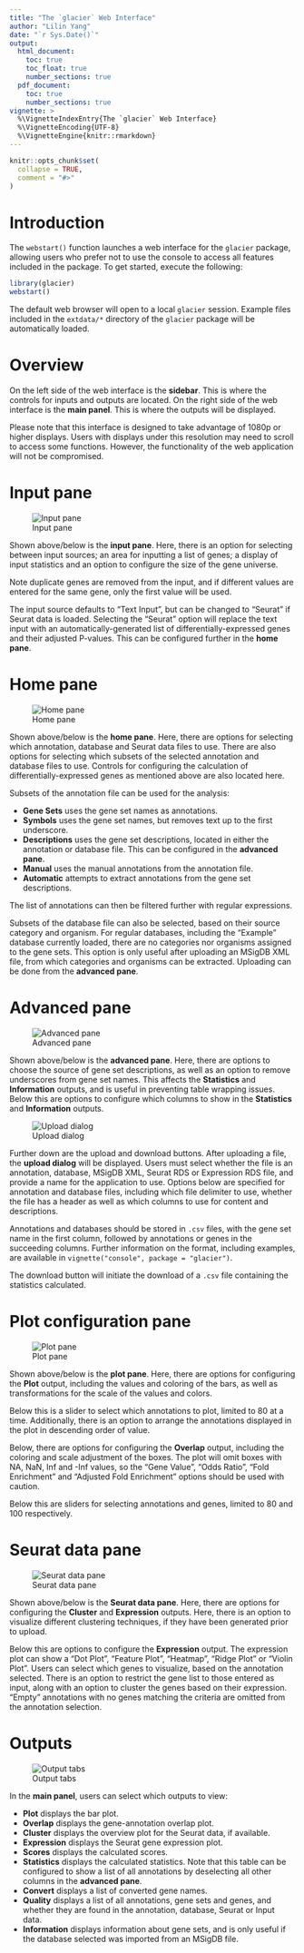 ```yaml
---
title: "The `glacier` Web Interface"
author: "Lilin Yang"
date: "`r Sys.Date()`"
output:
  html_document:
    toc: true
    toc_float: true
    number_sections: true
  pdf_document:
    toc: true
    number_sections: true
vignette: >
  %\VignetteIndexEntry{The `glacier` Web Interface}
  %\VignetteEncoding{UTF-8}
  %\VignetteEngine{knitr::rmarkdown}
---
```


```r
knitr::opts_chunk$set(
  collapse = TRUE,
  comment = "#>"
)
```

\newpage

# Introduction

The `webstart()` function launches a web interface for the `glacier` package,
allowing users who prefer not to use the console to access all features included
in the package. To get started, execute the following:

```r
library(glacier)
webstart()
```

The default web browser will open to a local `glacier` session. Example files
included in the `extdata/*` directory of the `glacier` package will be
automatically loaded.

# Overview

On the left side of the web interface is the **sidebar**. This is where the
controls for inputs and outputs are located. On the right side of the web
interface is the **main panel**. This is where the outputs will be displayed.

Please note that this interface is designed to take advantage of 1080p or higher
displays. Users with displays under this resolution may need to scroll to access
some functions. However, the functionality of the web application will not be
compromised.

# Input pane

![Input pane](../man/figures/input_pane.png)

Shown above/below is the **input pane**. Here, there is an option for selecting
between input sources; an area for inputting a list of genes; a display of
input statistics and an option to configure the size of the gene universe.

Note duplicate genes are removed from the input, and if different values are
entered for the same gene, only the first value will be used.

The input source defaults to "Text Input", but can be changed to "Seurat" if
Seurat data is loaded. Selecting the "Seurat" option will replace the text input
with an automatically-generated list of differentially-expressed genes and their
adjusted P-values. This can be configured further in the **home pane**.

# Home pane

![Home pane](../man/figures/home_pane.png)

Shown above/below is the **home pane**. Here, there are options for selecting
which annotation, database and Seurat data files to use. There are also options
for selecting which subsets of the selected annotation and database files to
use. Controls for configuring the calculation of differentially-expressed genes
as mentioned above are also located here.

Subsets of the annotation file can be used for the analysis:

* **Gene Sets** uses the gene set names as annotations.
* **Symbols** uses the gene set names, but removes text up to the first
underscore.
* **Descriptions** uses the gene set descriptions, located in either the
annotation or database file. This can be configured in the **advanced pane**.
* **Manual** uses the manual annotations from the annotation file.
* **Automatic** attempts to extract annotations from the gene set descriptions.

The list of annotations can then be filtered further with regular expressions.

Subsets of the database file can also be selected, based on their source
category and organism. For regular databases, including the "Example" database
currently loaded, there are no categories nor organisms assigned to the gene
sets. This option is only useful after uploading an MSigDB XML file, from which
categories and organisms can be extracted. Uploading can be done from the
**advanced pane**.

# Advanced pane

![Advanced pane](../man/figures/advanced_pane.png)

Shown above/below is the **advanced pane**. Here, there are options to choose
the source of gene set descriptions, as well as an option to remove underscores
from gene set names. This affects the **Statistics** and **Information**
outputs, and is useful in preventing table wrapping issues. Below this are
options to configure which columns to show in the **Statistics** and
**Information** outputs.

![Upload dialog](../man/figures/upload.png)

Further down are the upload and download buttons. After uploading a file, the
**upload dialog** will be displayed. Users must select whether the file is an
annotation, database, MSigDB XML, Seurat RDS or Expression RDS file, and provide
a name for the application to use. Options below are specified for annotation
and database files, including which file delimiter to use, whether the file has
a header as well as which columns to use for content and descriptions.

Annotations and databases should be stored in `.csv` files, with the gene set
name in the first column, followed by annotations or genes in the succeeding
columns. Further information on the format, including examples, are available in
`vignette("console", package = "glacier")`.

The download button will initiate the download of a `.csv` file containing the
statistics calculated.

# Plot configuration pane

![Plot pane](../man/figures/plot_pane.png)

Shown above/below is the **plot pane**. Here, there are options for
configuring the **Plot** output, including the values and coloring of the bars,
as well as transformations for the scale of the values and colors.

Below this is a slider to select which annotations to plot, limited to 80 at a
time. Additionally, there is an option to arrange the annotations displayed in
the plot in descending order of value.

Below, there are options for configuring the **Overlap** output, including the
coloring and scale adjustment of the boxes. The plot will omit boxes with NA,
NaN, Inf and -Inf values, so the "Gene Value", "Odds Ratio", "Fold Enrichment"
and "Adjusted Fold Enrichment" options should be used with caution.

Below this are sliders for selecting annotations and genes, limited to 80 and
100 respectively.

# Seurat data pane

![Seurat data pane](../man/figures/cluster_pane.png)

Shown above/below is the **Seurat data pane**. Here, there are options for
configuring the **Cluster** and **Expression** outputs. Here, there is an option
to visualize different clustering techniques, if they have been generated prior
to upload.

Below this are options to configure the **Expression** output. The expression
plot can show a "Dot Plot", "Feature Plot", "Heatmap", "Ridge Plot" or "Violin
Plot". Users can select which genes to visualize, based on the annotation
selected. There is an option to restrict the gene list to those entered as
input, along with an option to cluster the genes based on their expression.
"Empty" annotations with no genes matching the criteria are omitted from the
annotation selection.

\newpage

# Outputs

![Output tabs](../man/figures/main_tabs.png)

In the **main panel**, users can select which outputs to view:

* **Plot** displays the bar plot.
* **Overlap** displays the gene-annotation overlap plot.
* **Cluster** displays the overview plot for the Seurat data, if available.
* **Expression** displays the Seurat gene expression plot.
* **Scores** displays the calculated scores.
* **Statistics** displays the calculated statistics. Note that this table can be
configured to show a list of all annotations by deselecting all other columns in
the **advanced pane**.
* **Convert** displays a list of converted gene names.
* **Quality** displays a list of all annotations, gene sets and genes, and
whether they are found in the annotation, database, Seurat or Input data.
* **Information** displays information about gene sets, and is only useful if
the database selected was imported from an MSigDB file.
